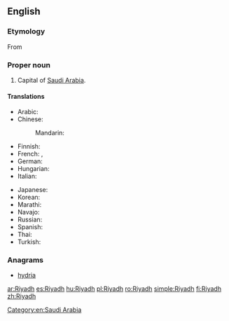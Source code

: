 ==English==
{{wikipedia}}

===Etymology===
From {{etyl|ar}} {{term|الرياض|tr=al-RiyaaD|lang=ar}}

===Proper noun===
{{en-proper noun}}

# Capital of [[Saudi Arabia]].

====Translations====
{{trans-top|capital of Saudi Arabia}}
* Arabic: {{t-|ar|الرياض|m|tr=al-RiyaaD}}
* Chinese:
*: Mandarin: {{t|cmn|利雅得|tr=Lìyǎde|sc=Hani}}
* Finnish: {{t+|fi|Riad}}
* French: {{t+|fr|Riyad|m}}, {{t-|fr|Riad|m}}
* German: {{t+|de|Riad|n}}
* Hungarian: {{t+|hu|Rijád}}
* Italian: {{t-|it|Riad|f}}
{{trans-mid}}
* Japanese: {{t-|ja|リヤド|tr=Riyado}}
* Korean: {{t-|ko|리야드|tr=Liyadeu|sc=Hang}}
* Marathi: {{t-|mr|रियाध|tr=riyādha|sc=Deva}}
* Navajo: {{tø|nv|Wiyáád}}
* Russian: {{t+|ru|Эр-Рияд|m|tr=Er-Rijád}}
* Spanish: {{t+|es|Riad|m}}
* Thai: {{t-|th|ริยาด|tr=rí-yâat}}
* Turkish: {{t-|tr|Riyad}}
{{trans-bottom}}

===Anagrams===
* [[hydria#English|hydria]]

[[Category:en:Saudi Arabia]]

[[ar:Riyadh]]
[[es:Riyadh]]
[[hu:Riyadh]]
[[pl:Riyadh]]
[[ro:Riyadh]]
[[simple:Riyadh]]
[[fi:Riyadh]]
[[zh:Riyadh]]